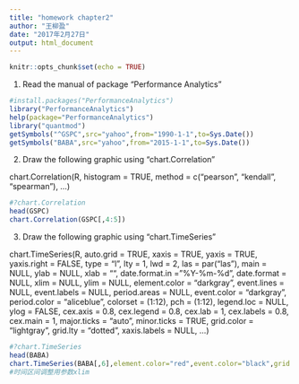 ```yaml
---
title: "homework chapter2"
author: "王柳盈"
date: "2017年2月27日"
output: html_document
---
```


```r
knitr::opts_chunk$set(echo = TRUE)
```

1. Read the manual of package "Performance Analytics"

```r
#install.packages("PerformanceAnalytics")
library("PerformanceAnalytics")
help(package="PerformanceAnalytics")
library("quantmod")
getSymbols("^GSPC",src="yahoo",from="1990-1-1",to=Sys.Date())
getSymbols("BABA",src="yahoo",from="2015-1-1",to=Sys.Date())
```

2. Draw the following graphic using "chart.Correlation"

chart.Correlation(R, histogram = TRUE, method = c("pearson", "kendall",
  "spearman"), ...)

```r
#?chart.Correlation
head(GSPC)
chart.Correlation(GSPC[,4:5])
```

3. Draw the following graphic using "chart.TimeSeries"

chart.TimeSeries(R, auto.grid = TRUE, xaxis = TRUE, yaxis = TRUE,
  yaxis.right = FALSE, type = "l", lty = 1, lwd = 2, las = par("las"),
  main = NULL, ylab = NULL, xlab = "", date.format.in = "%Y-%m-%d",
  date.format = NULL, xlim = NULL, ylim = NULL,
  element.color = "darkgray", event.lines = NULL, event.labels = NULL,
  period.areas = NULL, event.color = "darkgray",
  period.color = "aliceblue", colorset = (1:12), pch = (1:12),
  legend.loc = NULL, ylog = FALSE, cex.axis = 0.8, cex.legend = 0.8,
  cex.lab = 1, cex.labels = 0.8, cex.main = 1, major.ticks = "auto",
  minor.ticks = TRUE, grid.color = "lightgray", grid.lty = "dotted",
  xaxis.labels = NULL, ...)
```r
#?chart.TimeSeries
head(BABA)
chart.TimeSeries(BABA[,6],element.color="red",event.color="black",grid.color="red")
#时间区间调整用参数xlim
```

